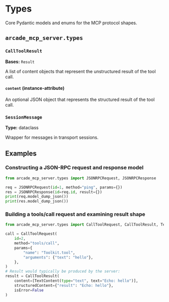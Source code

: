 # Types

Core Pydantic models and enums for the MCP protocol shapes.

## `arcade_mcp_server.types`

### `CallToolResult`

**Bases:** `Result`

A list of content objects that represent the unstructured result of the tool call.

#### `content` (instance-attribute)

An optional JSON object that represents the structured result of the tool call.

### `SessionMessage`

**Type:** dataclass

Wrapper for messages in transport sessions.

## Examples

### Constructing a JSON-RPC request and response model

```python
from arcade_mcp_server.types import JSONRPCRequest, JSONRPCResponse

req = JSONRPCRequest(id=1, method="ping", params={})
res = JSONRPCResponse(id=req.id, result={})
print(req.model_dump_json())
print(res.model_dump_json())
```

### Building a tools/call request and examining result shape

```python
from arcade_mcp_server.types import CallToolRequest, CallToolResult, TextContent

call = CallToolRequest(
    id=2,
    method="tools/call",
    params={
        "name": "Toolkit.tool",
        "arguments": {"text": "hello"},
    },
)
# Result would typically be produced by the server:
result = CallToolResult(
    content=[TextContent(type="text", text="Echo: hello")],
    structuredContent={"result": "Echo: hello"},
    isError=False
)
```

